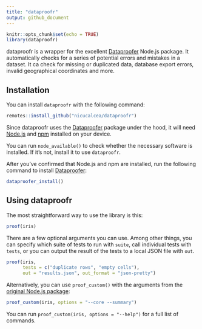 ```yaml
---
title: "dataproofr"
output: github_document
---
```


```r
knitr::opts_chunk$set(echo = TRUE)
library(dataproofr)
```

dataproofr is a wrapper for the excellent [Dataproofer](https://github.com/dataproofer/Dataproofer) Node.js package. It automatically checks for a series of potential errors and mistakes in a dataset. It ca check for missing or duplicated data, database export errors, invalid geographical coordinates and more.

## Installation

You can install `dataproofr` with the following command:

```r
remotes::install_github("nicucalcea/dataproofr")
```

Since dataproofr uses the [Dataproofer](https://github.com/dataproofer/Dataproofer) package under the hood, it will need [Node.js](https://nodejs.org/en/download/) and [npm](https://www.npmjs.com/package/download) installed on your device.

You can run `node_available()` to check whether the necessary software is installed. If it's not, install it to use `dataproofr`.

After you've confirmed that Node.js and npm are installed, run the following command to install [Dataproofer](https://github.com/dataproofer/Dataproofer):

```r
dataproofer_install()
```

## Using dataproofr

The most straightforward way to use the library is this:

```r
proof(iris)
```

There are a few optional arguments you can use. Among other things, you can specify which suite of tests to run with `suite`, call individual tests with `tests`, or you can output the result of the tests to a local JSON file with `out`.

```r
proof(iris,
      tests = c("duplicate rows", "empty cells"),
      out = "results.json", out_format = "json-pretty")
```

Alternatively, you can use `proof_custom()` with the arguments from the [original Node.js package](https://github.com/dataproofer/Dataproofer):

```r
proof_custom(iris, options = "--core --summary")
```

You can run `proof_custom(iris, options = "--help")` for a full list of commands.
